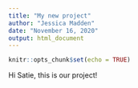 ```yaml
---
title: "My new project"
author: "Jessica Madden"
date: "November 16, 2020"
output: html_document
---
```


```r
knitr::opts_chunk$set(echo = TRUE)
```

Hi Satie, this is our project!